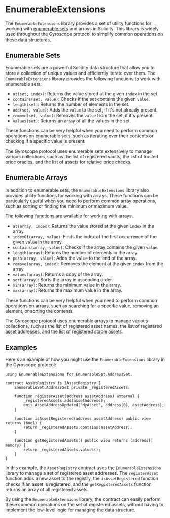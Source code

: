 
# EnumerableExtensions

The `EnumerableExtensions` library provides a set of utility functions for working with [enumerable sets](https://docs.soliditylang.org/en/v0.8.9/types.html#enumerablesets) and arrays in Solidity. This library is widely used throughout the Gyroscope protocol to simplify common operations on these data structures.

## Enumerable Sets

Enumerable sets are a powerful Solidity data structure that allow you to store a collection of unique values and efficiently iterate over them. The `EnumerableExtensions` library provides the following functions to work with enumerable sets:

- `at(set, index)`: Returns the value stored at the given `index` in the set.
- `contains(set, value)`: Checks if the set contains the given `value`.
- `length(set)`: Returns the number of elements in the set.
- `add(set, value)`: Adds the `value` to the set, if it's not already present.
- `remove(set, value)`: Removes the `value` from the set, if it's present.
- `values(set)`: Returns an array of all the values in the set.

These functions can be very helpful when you need to perform common operations on enumerable sets, such as iterating over their contents or checking if a specific value is present.

<Callout type="info">
The Gyroscope protocol uses enumerable sets extensively to manage various collections, such as the list of registered vaults, the list of trusted price oracles, and the list of assets for relative price checks.
</Callout>

## Enumerable Arrays

In addition to enumerable sets, the `EnumerableExtensions` library also provides utility functions for working with arrays. These functions can be particularly useful when you need to perform common array operations, such as sorting or finding the minimum or maximum value.

The following functions are available for working with arrays:

- `at(array, index)`: Returns the value stored at the given `index` in the array.
- `indexOf(array, value)`: Finds the index of the first occurrence of the given `value` in the array.
- `contains(array, value)`: Checks if the array contains the given `value`.
- `length(array)`: Returns the number of elements in the array.
- `push(array, value)`: Adds the `value` to the end of the array.
- `remove(array, index)`: Removes the element at the given `index` from the array.
- `values(array)`: Returns a copy of the array.
- `sort(array)`: Sorts the array in ascending order.
- `min(array)`: Returns the minimum value in the array.
- `max(array)`: Returns the maximum value in the array.

These functions can be very helpful when you need to perform common operations on arrays, such as searching for a specific value, removing an element, or sorting the contents.

<Callout type="info">
The Gyroscope protocol uses enumerable arrays to manage various collections, such as the list of registered asset names, the list of registered asset addresses, and the list of registered stable assets.
</Callout>

## Examples

Here's an example of how you might use the `EnumerableExtensions` library in the Gyroscope protocol:

```solidity
using EnumerableExtensions for EnumerableSet.AddressSet;

contract AssetRegistry is IAssetRegistry {
    EnumerableSet.AddressSet private _registeredAssets;

    function registerAsset(address assetAddress) external {
        _registeredAssets.add(assetAddress);
        emit AssetAddressUpdated("MyAsset", address(0), assetAddress);
    }

    function isAssetRegistered(address assetAddress) public view returns (bool) {
        return _registeredAssets.contains(assetAddress);
    }

    function getRegisteredAssets() public view returns (address[] memory) {
        return _registeredAssets.values();
    }
}
```

In this example, the `AssetRegistry` contract uses the `EnumerableExtensions` library to manage a set of registered asset addresses. The `registerAsset` function adds a new asset to the registry, the `isAssetRegistered` function checks if an asset is registered, and the `getRegisteredAssets` function returns an array of all registered assets.

By using the `EnumerableExtensions` library, the contract can easily perform these common operations on the set of registered assets, without having to implement the low-level logic for managing the data structure.